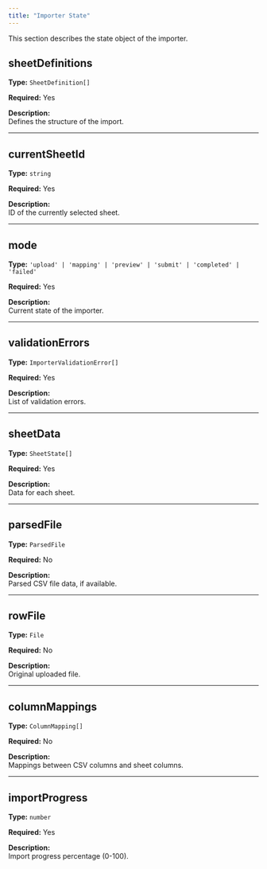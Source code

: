 ```yaml
---
title: "Importer State"
---
```


This section describes the state object of the importer.

## sheetDefinitions

**Type:** `SheetDefinition[]`

**Required:** Yes

**Description:**  
Defines the structure of the import.

---

## currentSheetId

**Type:** `string`

**Required:** Yes

**Description:**  
ID of the currently selected sheet.

---

## mode

**Type:** `'upload' | 'mapping' | 'preview' | 'submit' | 'completed' | 'failed'`

**Required:** Yes

**Description:**  
Current state of the importer.

---

## validationErrors

**Type:** `ImporterValidationError[]`

**Required:** Yes

**Description:**  
List of validation errors.

---

## sheetData

**Type:** `SheetState[]`

**Required:** Yes

**Description:**  
Data for each sheet.

---

## parsedFile

**Type:** `ParsedFile`

**Required:** No

**Description:**  
Parsed CSV file data, if available.

---

## rowFile

**Type:** `File`

**Required:** No

**Description:**  
Original uploaded file.

---

## columnMappings

**Type:** `ColumnMapping[]`

**Required:** No

**Description:**  
Mappings between CSV columns and sheet columns.

---

## importProgress

**Type:** `number`

**Required:** Yes

**Description:**  
Import progress percentage (0-100).
